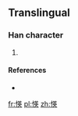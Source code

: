 ==Translingual==

===Han character===
{{Han char|rn=61|rad=心|as=09|sn=12|four=|canj=心廿中大 (PTLK)}}

# {{defn|Han|sort=心09}}

====References====
* {{Han ref|kx=0396.071|hdz=42326.051|uh=6125|ud=24869}}

[[fr:愥]]
[[pl:愥]]
[[zh:愥]]